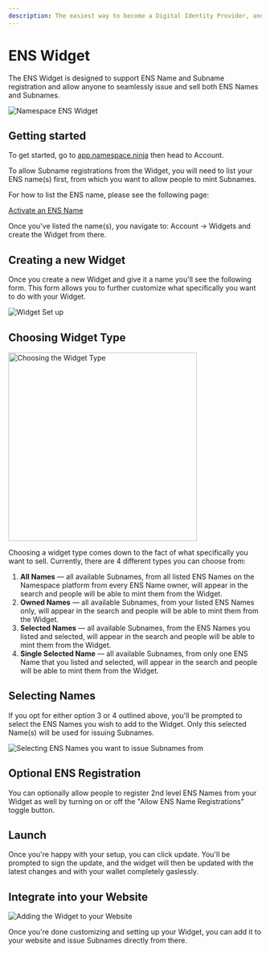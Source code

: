 ```yaml
---
description: The easiest way to become a Digital Identity Provider, and sell ENS Names and Subnames from your website.
---
```


# ENS Widget

The ENS Widget is designed to support ENS Name and Subname registration and allow anyone to seamlessly issue and sell both ENS Names and Subnames.

<img
  src="https://3223239312-files.gitbook.io/~/files/v0/b/gitbook-x-prod.appspot.com/o/spaces%2Fmo77H0WFmd7cGqgnMvVD%2Fuploads%2FoVVmW7B8SzASVadP01xU%2FScreenshot%202024-02-06%20at%2013.23.10.png?alt=media&token=14570a7b-a392-4726-a528-d74e7edbc2e9"
  alt="Namespace ENS Widget"
/>

## Getting started

To get started, go to [app.namespace.ninja](https://app.namespace.ninja/) then head to Account.

To allow Subname registrations from the Widget, you will need to list your ENS name(s) first, from which you want to allow people to mint Subnames.

For how to list the ENS name, please see the following page:

[Activate an ENS Name](wizard/activate-ens-name)

Once you've listed the name(s), you navigate to: Account → Widgets and create the Widget from there.

## Creating a new Widget

Once you create a new Widget and give it a name you'll see the following form. This form allows you to further customize what specifically you want to do with your Widget.

<img
  src="https://3223239312-files.gitbook.io/~/files/v0/b/gitbook-x-prod.appspot.com/o/spaces%2Fmo77H0WFmd7cGqgnMvVD%2Fuploads%2FOGxcyz8hFVEaN5hA9SPn%2FScreenshot%202024-02-06%20at%2012.53.51.png?alt=media&token=8a2c2fb5-af1f-4ea0-b4bb-3dcdc8cf13cd"
  alt="Widget Set up"
/>

## Choosing Widget Type

<img
  src="https://3223239312-files.gitbook.io/~/files/v0/b/gitbook-x-prod.appspot.com/o/spaces%2Fmo77H0WFmd7cGqgnMvVD%2Fuploads%2FZP5C5MtBlFpFYZoIO5qr%2FScreenshot%202024-02-06%20at%2013.43.10.png?alt=media&token=5de884bb-aef5-4c4a-9009-9f50ff402e86"
  alt="Choosing the Widget Type"
  width="375"
/>

Choosing a widget type comes down to the fact of what specifically you want to sell. Currently, there are 4 different types you can choose from:

1. **All Names** — all available Subnames, from all listed ENS Names on the Namespace platform from every ENS Name owner, will appear in the search and people will be able to mint them from the Widget.
2. **Owned Names** — all available Subnames, from your listed ENS Names only, will appear in the search and people will be able to mint them from the Widget.
3. **Selected Names** — all available Subnames, from the ENS Names you listed and selected, will appear in the search and people will be able to mint them from the Widget.
4. **Single Selected Name** — all available Subnames, from only one ENS Name that you listed and selected, will appear in the search and people will be able to mint them from the Widget.

## Selecting Names

If you opt for either option 3 or 4 outlined above, you'll be prompted to select the ENS Names you wish to add to the Widget. Only this selected Name(s) will be used for issuing Subnames.

<img
  src="https://3223239312-files.gitbook.io/~/files/v0/b/gitbook-x-prod.appspot.com/o/spaces%2Fmo77H0WFmd7cGqgnMvVD%2Fuploads%2Fd32dI9grhW6lYq0enn3K%2FScreenshot%202024-02-06%20at%2013.44.51.png?alt=media&token=fab273c2-4769-439f-b25b-70c618331c4d"
  alt="Selecting ENS Names you want to issue Subnames from"
/>

## Optional ENS Registration

You can optionally allow people to register 2nd level ENS Names from your Widget as well by turning on or off the "Allow ENS Name Registrations" toggle button.

## Launch

Once you're happy with your setup, you can click update. You'll be prompted to sign the update, and the widget will then be updated with the latest changes and with your wallet completely gaslessly.

## Integrate into your Website

<img
  src="https://3223239312-files.gitbook.io/~/files/v0/b/gitbook-x-prod.appspot.com/o/spaces%2Fmo77H0WFmd7cGqgnMvVD%2Fuploads%2FiUkwe8EwIyRkgwerT7qU%2FScreenshot%202024-02-06%20at%2013.52.49.png?alt=media&token=97dbd1e8-fbc5-4c3b-a47f-38b49934ef78"
  alt="Adding the Widget to your Website"
/>

Once you're done customizing and setting up your Widget, you can add it to your website and issue Subnames directly from there.
